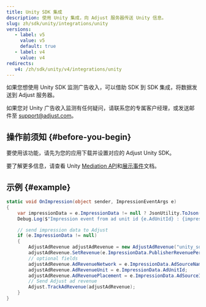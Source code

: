 ```yaml
---
title: Unity SDK 集成
description: 使用 Unity 集成，向 Adjust 服务器传送 Unity 信息。
slug: zh/sdk/unity/integrations/unity
versions:
   - label: v5
     value: v5
     default: true
   - label: v4
     value: v4
redirects:
   v4: /zh/sdk/unity/v4/integrations/unity
---
```


如果您想使用 Unity SDK 监测广告收入，可以借助 SDK 到 SDK 集成，将数据发送到 Adjust 服务器。

<Callout type="note">

如果您对 Unity 广告收入监测有任何疑问，请联系您的专属客户经理，或发送邮件至 [support@adjust.com](mailto:support@adjust.com)。

</Callout>

## 操作前须知 {#before-you-begin}

要使用该功能，请先为您的应用下载并设置对应的 Adjust Unity SDK。

要了解更多信息，请查看 Unity [Mediation API](https://docs.unity.com/mediation/APIReferenceUnity.html)和[展示事件](https://docs.unity.com/mediation/SDKIntegrationUnityImpressionEvents.html)文档。

## 示例 {#example}

```cs
static void OnImpression(object sender, ImpressionEventArgs e)
{
    var impressionData = e.ImpressionData != null ? JsonUtility.ToJson(e.ImpressionData, true) : "null";
    Debug.Log($"Impression event from ad unit id {e.AdUnitId} : {impressionData}");

    // send impression data to Adjust
    if (e.ImpressionData != null)
    {
        AdjustAdRevenue adjustAdRevenue = new AdjustAdRevenue("unity_sdk");
        adjustAdRevenue.SetRevenue(e.ImpressionData.PublisherRevenuePerImpression, e.ImpressionData.Currency);
        // optional fields
        adjustAdRevenue.AdRevenueNetwork = e.ImpressionData.AdSourceName;
        adjustAdRevenue.AdRevenueUnit = e.ImpressionData.AdUnitId;
        adjustAdRevenue.AdRevenuePlacement = e.ImpressionData.AdSourceInstance;
        // Send Adjust ad revenue
        Adjust.TrackAdRevenue(adjustAdRevenue);
    }
}
```
